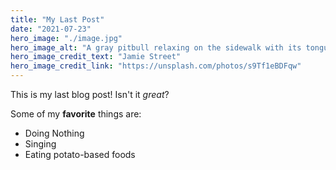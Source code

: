 ```yaml
---
title: "My Last Post"
date: "2021-07-23"
hero_image: "./image.jpg"
hero_image_alt: "A gray pitbull relaxing on the sidewalk with its tongue hanging out"
hero_image_credit_text: "Jamie Street"
hero_image_credit_link: "https://unsplash.com/photos/s9Tf1eBDFqw"
---
```


This is my last blog post! Isn't it *great*?

Some of my **favorite** things are:

* Doing Nothing
* Singing
* Eating potato-based foods